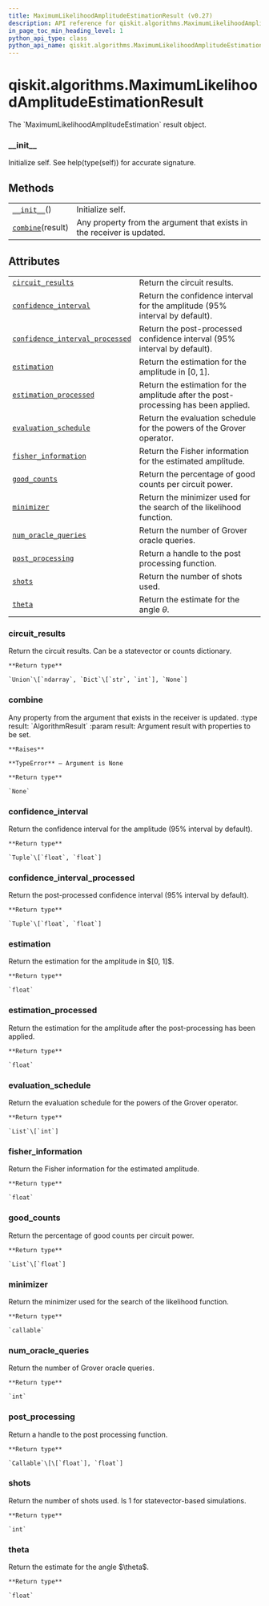 ```yaml
---
title: MaximumLikelihoodAmplitudeEstimationResult (v0.27)
description: API reference for qiskit.algorithms.MaximumLikelihoodAmplitudeEstimationResult in qiskit v0.27
in_page_toc_min_heading_level: 1
python_api_type: class
python_api_name: qiskit.algorithms.MaximumLikelihoodAmplitudeEstimationResult
---
```


<span id="qiskit-algorithms-maximumlikelihoodamplitudeestimationresult" />

# qiskit.algorithms.MaximumLikelihoodAmplitudeEstimationResult

<Class id="qiskit.algorithms.MaximumLikelihoodAmplitudeEstimationResult" isDedicatedPage={true} github="https://github.com/qiskit/qiskit/tree/stable/0.17/qiskit/algorithms/amplitude_estimators/mlae.py" signature="MaximumLikelihoodAmplitudeEstimationResult" modifiers="class">
  The `MaximumLikelihoodAmplitudeEstimation` result object.

  ### \_\_init\_\_

  <Function id="qiskit.algorithms.MaximumLikelihoodAmplitudeEstimationResult.__init__" signature="__init__()">
    Initialize self. See help(type(self)) for accurate signature.
  </Function>

  ## Methods

  |                                                                                                                                                                   |                                                                        |
  | ----------------------------------------------------------------------------------------------------------------------------------------------------------------- | ---------------------------------------------------------------------- |
  | [`__init__`](#qiskit.algorithms.MaximumLikelihoodAmplitudeEstimationResult.__init__ "qiskit.algorithms.MaximumLikelihoodAmplitudeEstimationResult.__init__")()    | Initialize self.                                                       |
  | [`combine`](#qiskit.algorithms.MaximumLikelihoodAmplitudeEstimationResult.combine "qiskit.algorithms.MaximumLikelihoodAmplitudeEstimationResult.combine")(result) | Any property from the argument that exists in the receiver is updated. |

  ## Attributes

  |                                                                                                                                                                                                                             |                                                                                     |
  | --------------------------------------------------------------------------------------------------------------------------------------------------------------------------------------------------------------------------- | ----------------------------------------------------------------------------------- |
  | [`circuit_results`](#qiskit.algorithms.MaximumLikelihoodAmplitudeEstimationResult.circuit_results "qiskit.algorithms.MaximumLikelihoodAmplitudeEstimationResult.circuit_results")                                           | Return the circuit results.                                                         |
  | [`confidence_interval`](#qiskit.algorithms.MaximumLikelihoodAmplitudeEstimationResult.confidence_interval "qiskit.algorithms.MaximumLikelihoodAmplitudeEstimationResult.confidence_interval")                               | Return the confidence interval for the amplitude (95% interval by default).         |
  | [`confidence_interval_processed`](#qiskit.algorithms.MaximumLikelihoodAmplitudeEstimationResult.confidence_interval_processed "qiskit.algorithms.MaximumLikelihoodAmplitudeEstimationResult.confidence_interval_processed") | Return the post-processed confidence interval (95% interval by default).            |
  | [`estimation`](#qiskit.algorithms.MaximumLikelihoodAmplitudeEstimationResult.estimation "qiskit.algorithms.MaximumLikelihoodAmplitudeEstimationResult.estimation")                                                          | Return the estimation for the amplitude in $[0, 1]$.                                |
  | [`estimation_processed`](#qiskit.algorithms.MaximumLikelihoodAmplitudeEstimationResult.estimation_processed "qiskit.algorithms.MaximumLikelihoodAmplitudeEstimationResult.estimation_processed")                            | Return the estimation for the amplitude after the post-processing has been applied. |
  | [`evaluation_schedule`](#qiskit.algorithms.MaximumLikelihoodAmplitudeEstimationResult.evaluation_schedule "qiskit.algorithms.MaximumLikelihoodAmplitudeEstimationResult.evaluation_schedule")                               | Return the evaluation schedule for the powers of the Grover operator.               |
  | [`fisher_information`](#qiskit.algorithms.MaximumLikelihoodAmplitudeEstimationResult.fisher_information "qiskit.algorithms.MaximumLikelihoodAmplitudeEstimationResult.fisher_information")                                  | Return the Fisher information for the estimated amplitude.                          |
  | [`good_counts`](#qiskit.algorithms.MaximumLikelihoodAmplitudeEstimationResult.good_counts "qiskit.algorithms.MaximumLikelihoodAmplitudeEstimationResult.good_counts")                                                       | Return the percentage of good counts per circuit power.                             |
  | [`minimizer`](#qiskit.algorithms.MaximumLikelihoodAmplitudeEstimationResult.minimizer "qiskit.algorithms.MaximumLikelihoodAmplitudeEstimationResult.minimizer")                                                             | Return the minimizer used for the search of the likelihood function.                |
  | [`num_oracle_queries`](#qiskit.algorithms.MaximumLikelihoodAmplitudeEstimationResult.num_oracle_queries "qiskit.algorithms.MaximumLikelihoodAmplitudeEstimationResult.num_oracle_queries")                                  | Return the number of Grover oracle queries.                                         |
  | [`post_processing`](#qiskit.algorithms.MaximumLikelihoodAmplitudeEstimationResult.post_processing "qiskit.algorithms.MaximumLikelihoodAmplitudeEstimationResult.post_processing")                                           | Return a handle to the post processing function.                                    |
  | [`shots`](#qiskit.algorithms.MaximumLikelihoodAmplitudeEstimationResult.shots "qiskit.algorithms.MaximumLikelihoodAmplitudeEstimationResult.shots")                                                                         | Return the number of shots used.                                                    |
  | [`theta`](#qiskit.algorithms.MaximumLikelihoodAmplitudeEstimationResult.theta "qiskit.algorithms.MaximumLikelihoodAmplitudeEstimationResult.theta")                                                                         | Return the estimate for the angle $\theta$.                                         |

  ### circuit\_results

  <Attribute id="qiskit.algorithms.MaximumLikelihoodAmplitudeEstimationResult.circuit_results">
    Return the circuit results. Can be a statevector or counts dictionary.

    **Return type**

    `Union`\[`ndarray`, `Dict`\[`str`, `int`], `None`]
  </Attribute>

  ### combine

  <Function id="qiskit.algorithms.MaximumLikelihoodAmplitudeEstimationResult.combine" signature="combine(result)">
    Any property from the argument that exists in the receiver is updated. :type result: `AlgorithmResult` :param result: Argument result with properties to be set.

    **Raises**

    **TypeError** – Argument is None

    **Return type**

    `None`
  </Function>

  ### confidence\_interval

  <Attribute id="qiskit.algorithms.MaximumLikelihoodAmplitudeEstimationResult.confidence_interval">
    Return the confidence interval for the amplitude (95% interval by default).

    **Return type**

    `Tuple`\[`float`, `float`]
  </Attribute>

  ### confidence\_interval\_processed

  <Attribute id="qiskit.algorithms.MaximumLikelihoodAmplitudeEstimationResult.confidence_interval_processed">
    Return the post-processed confidence interval (95% interval by default).

    **Return type**

    `Tuple`\[`float`, `float`]
  </Attribute>

  ### estimation

  <Attribute id="qiskit.algorithms.MaximumLikelihoodAmplitudeEstimationResult.estimation">
    Return the estimation for the amplitude in $[0, 1]$.

    **Return type**

    `float`
  </Attribute>

  ### estimation\_processed

  <Attribute id="qiskit.algorithms.MaximumLikelihoodAmplitudeEstimationResult.estimation_processed">
    Return the estimation for the amplitude after the post-processing has been applied.

    **Return type**

    `float`
  </Attribute>

  ### evaluation\_schedule

  <Attribute id="qiskit.algorithms.MaximumLikelihoodAmplitudeEstimationResult.evaluation_schedule">
    Return the evaluation schedule for the powers of the Grover operator.

    **Return type**

    `List`\[`int`]
  </Attribute>

  ### fisher\_information

  <Attribute id="qiskit.algorithms.MaximumLikelihoodAmplitudeEstimationResult.fisher_information">
    Return the Fisher information for the estimated amplitude.

    **Return type**

    `float`
  </Attribute>

  ### good\_counts

  <Attribute id="qiskit.algorithms.MaximumLikelihoodAmplitudeEstimationResult.good_counts">
    Return the percentage of good counts per circuit power.

    **Return type**

    `List`\[`float`]
  </Attribute>

  ### minimizer

  <Attribute id="qiskit.algorithms.MaximumLikelihoodAmplitudeEstimationResult.minimizer">
    Return the minimizer used for the search of the likelihood function.

    **Return type**

    `callable`
  </Attribute>

  ### num\_oracle\_queries

  <Attribute id="qiskit.algorithms.MaximumLikelihoodAmplitudeEstimationResult.num_oracle_queries">
    Return the number of Grover oracle queries.

    **Return type**

    `int`
  </Attribute>

  ### post\_processing

  <Attribute id="qiskit.algorithms.MaximumLikelihoodAmplitudeEstimationResult.post_processing">
    Return a handle to the post processing function.

    **Return type**

    `Callable`\[\[`float`], `float`]
  </Attribute>

  ### shots

  <Attribute id="qiskit.algorithms.MaximumLikelihoodAmplitudeEstimationResult.shots">
    Return the number of shots used. Is 1 for statevector-based simulations.

    **Return type**

    `int`
  </Attribute>

  ### theta

  <Attribute id="qiskit.algorithms.MaximumLikelihoodAmplitudeEstimationResult.theta">
    Return the estimate for the angle $\theta$.

    **Return type**

    `float`
  </Attribute>
</Class>

